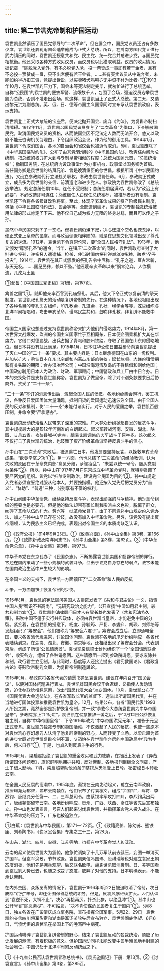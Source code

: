 ```yaml
---
---
---
```

title: 第二节洪宪帝制和护国运动
---



袁世凯虽然镇压了国民党领导的“二次革命”，但在国会中，国民党议员还占有多数议席，袁世凯还要利用国会选举他成为正式大总统。所以，在对南方国民党人进行武力镇压的同时，袁世凯还授意共和党、民主党、统一党合并成进步党，与国民党相抗衡。他还采取各种方式收买议员，而议员也以此猎取利益。议员的收买情况，据记载：“除脱党入党外，有不必脱党入党，投一票赞成一事即有若干金者，且有不必投一票赞成一事，只不出席便有若干金者。……甚有买卖议员从中说合者，未能如约得折扣工资，竟提出诉讼，以买卖猪犬鸡鸭亦无中资不付为比者。”①1913年10月，在袁世凯的压力下，国会未等宪法制定完毕，就匆忙进行了总统选举。自称“公民团”的袁世凯的便衣军警、流氓数千人，包围了会场，强迫议员选举袁世凯为总统，否则不准走出会场。就这样，袁世凯当上了正式大总统。第二天，又选出黎元洪为副总统。英、俄、日、德等帝国主义国家同时宣布承认袁世凯政府，表示支持。

袁世凯登上正式大总统的宝座后，便决定抛开国会、废弃《约法》，为复辟帝制扫清障碍。1913年11月，袁世凯以国民党议员参与了“二次革命”为借口，下令解散国民党，取消国民党议员的资格，从而使国会因不足法定人数而无法开会。他又以政府不能无咨询机关为理由，下令组织政治会议，作为他的御用工具。1914年1月，袁世凯下令取消国会，各地的自治会和省议会也被通令取消。5月，袁世凯废除了《中华民国临时约法》，公布了由其党羽炮制的《中华民国约法》，改责任内阁为总统制，把总统的权力扩大到与专制皇帝相似的程度：总统为国家元首，“总揽统治权”；撤销国务院，在总统府内设政事堂作为办事机构，政事堂以国务卿为首脑。首任国务卿是袁世凯的结拜兄弟、曾是晚清重臣的徐世昌。根据所谓《中华民国约法》，又设立参政院代行立法机关职权，参政由袁世凯任命。6月，参政院正式成立，成员多为袁世凯的亲信、前清遗老和进步党人。参政院为袁世凯修改了《总统选举法》，规定总统任期10年，连任不受限制；总统任期届满时，若认为“政治上有必要”，不必改选即可连任；总统继任人由现任总统推荐，被推荐者没有限制。袁世凯还下令将各省都督改称将军。至此，体现辛亥革命成果的资产阶级民主制度，包括《中华民国临时约法》、国会等等，全部遭到破坏，袁世凯的专制独裁统治被用法律的形式肯定了下来。他不仅自己成为权力无限的终身总统，而且可以传之子孙。

虽然中华民国只剩下了一空名，但袁世凯仍嫌不足，决心连这个空名也要去掉，以便正式登上皇帝的宝座。而与政治倒退相伴随的，则是在思想文化领域出现了尊孔复古的逆流。1912年，袁世凯下令尊崇伦常，要“全国人民格守礼法”。1913年，他又颁发“尊崇孔圣”的通令。当年，在镇压“二次革命”的同时，袁世凯政府查封了大批进步报刊，许多报人遭逮捕、枪杀，使当时国内报刊锐减300多种，酿成“癸丑报灾”。1914年，袁世凯在其正式颁发的祭孔告令中声称：“孔子之道，亘古常新，与天无极。……国纪民彝，赖以不坠。”他诬蔑辛亥革命以来“纲常沦弃，人欲横流，几成为土匪

①邹鲁：《中国国民党史稿》第1册，第157页。

禽兽之国”①。随即他亲率百官到孔庙祭孔。其后，他又下令正式恢复前清的祭天制度。袁世凯祀孔祭天的活动是复辟帝制的先行。在这种情况下，各地也相继出现了各种名目的尊孔复古组织，如孔教会、孔道会、孔社、经学会等等。这些组织与北洋军阀相唱和，攻击辛亥革命，谩骂民主共和，鼓吹非孔教、非复辟不能救中国。

帝国主义国家也想通过支持袁世凯称帝来扩大他们的侵略势力。1914年8月，第一次世界大战爆发，欧洲的帝国主义国家忙于互相厮杀，日本便企图乘机扩大其在华势力。它借口对德宣战，出兵占据了青岛和胶州铁路，夺取了德国在山东的侵略地位。但日本并没有就此满足。1915年1月，日本驻华公使日置益奉命向袁世凯提出了灭亡中国的“二十一条”要求。其主要内容是：日本继承德国在山东的一切权利。并加以扩大；承认日本在东北南部和内蒙古东部的特权；延长旅顺、大连的租借期和有关铁路的期限；合办汉冶萍公司；中国沿海港湾及岛屿不得租借和割给他国；中国政府聘用日本人为政治、财政、军事顾问；中国警政和兵工厂由中日合办。日本的交换条件是支持袁世凯称帝。袁世凯为了做皇帝，除了对个别条款要求日后协商外，接受了“二十一条”。

“二十一条”签订的消息传出后，激起全国人民的愤慨。各地纷纷集会游行，罢工抗议，各种反日爱国团体大量涌现，抵制日货的爱国运动迅速波及全国。由于全国人民的反对和抵制，使“二十一条”未能付诸实行。对于人民的爱国之举，袁世凯百般压制，并命令要“严拿惩办”。

袁世凯的反动统治给人民带来了深重的灾难。广大群众纷纷掀起自发的反抗斗争。其中规模最大的是1912年河南省的白朗起义。起义军转战河南、安徽、湖北、陕西、甘肃五省，攻破县城40余座，跟袁世凯调集的大军战斗了两年多。这次起义不仅打击了袁世凯的统治，也鼓舞了资产阶级革命派坚持反袁斗争的信心。

孙中山在“二次革命”失败后，被迫逃亡日本。他发誓要坚持反袁，以挽救辛亥革命成果，“欲竟辛亥之功”①。另一方面，他也总结了“二次革命”的经验教训，认为失败的原因在于革命党内部“意见分歧，步骤凌乱”，“未尝以统一号令，服从党魁为条件”②。所以，孙中山在1917年7月在东京成立中华革命党时，就特别强调了要严密党的组织。该党以“扫除专制政治，建设完全民国为目的”③。孙中山规定入党者必须宣誓绝对服从他本人，并要按指模。他还按入党先后把党员分为“首义”、“协助”、“普通”三种，分别享有不同的权利。

孙中山组建中华革命党，继续坚持反袁斗争，表现出顽强的斗争精神。他对革命组织的整顿也是必要的。但是他的做法却带有家长制和宗派主义色彩，脱离了群众，妨碍了革命队伍的扩大。黄兴等一批革命党骨干，由于不同意孙中山规定的入党办法，加之与孙中山早已存在分歧，故没有加入中华革命党。另外，该党没有提出反帝纲领，认为民族主义已经完成，表现出对帝国主义的本质尚缺乏认识。

①《政府公报》1914年9月26日。①《致黄兴函》，《孙中山全集》第3卷，第166页。②《致陈新政及南洋同志书》，《孙中山全集》第3卷，第92页。③《中华革命党总章》，《孙中山全集》第3卷，第97页。

中华革命党在东京创办了《民国杂志》，不断揭露袁世凯卖国和复辟帝制的罪行。它还在国内策动了一些小规模的武装斗争。但由于该党自身存在的弱点，使它未能在国内政治生活中产生较大的影响。

在帝国主义的支持下，袁世凯一方面镇压了“二次革命”和人民的反抗

斗争，一方面加快了恢复帝制的步伐。

1915年8月，袁世凯的宪法顾问美国人古德诺发表了《共和与君主论》一文，指责中国人民“智识不甚高尚”，“无研究政治之能力”，公开宣扬“中国如用君主制，较共和制为宜”①。袁世凯的法律顾问日本人有贺长雄也发表了《共和宪法持久策》，鼓吹中国不适于实行共和政体，必须由袁世凯当皇帝，才能避免中国的分裂。紧接着，在袁世凯的授意下，杨度、孙毓筠、严复、李燮和、胡瑛、刘师培等发起组织了“筹安会”，他们被称为“筹安会六君子”。筹安会成立后，立即通电全国，要求各省派代表进京，讨论国体问题。袁世凯在各地的爪牙纷纷响应，各省代表陆续到京。在湖南、湖北、安徽、南京等地，还相继出现了筹安会分会。代表到京后，组成了所谓“公民请愿团”。袁世凯亲信梁士诒也组织了一个“全国请愿联合会”，收买各方，组织了各种请愿团。这些请愿团一起到参政院请愿，要求废除共和制，改行君主立宪制。与此同时，杨度等人还接连抛出《君宪救国论》、《君政复古论》等鼓吹帝制的文章，为复辟帝制制造舆论。

1915年9月，参政院将各省代表的请愿书送呈袁世凯，建议在年内召开“国民会议”，以便对国体问题进行表决。袁世凯嫌国民会议开会迟缓，又指使人发动请愿，迫使参政院推翻原案，改由“国民代表大会”决定国体。10月，袁世凯公布了《国民代表大会选举法》，在各省军政长官的监督下，选举出所谓国民代表，并在当地进行国体投票和推戴袁世凯为皇帝。12月，结果公布，各省“国民代表”1993人所投之票，竟然全部是拥护恢复帝制，并一致“恭戴今大总统袁世凯为中华帝国皇帝”，参政院亦上书“劝进”。袁世凯在假意推辞一番之后，于12月12日公然恢复君主制，自称“中华帝国皇帝”，下令1916年改为“中华帝国洪宪元年”，准备于元旦正式登基。袁世凯的独裁专制和卖国活动，不仅激起了人民的反抗，也使一些原本对袁世凯心存幻想的人认清了他复辟帝制的野心，从而转变了立场。以梁启超为首的进步党既对袁世凯复辟帝制不满，又恐怕在袁世凯倒台后的中国政局中“我为牛后，何以自存”①，于是，也加入到反袁斗争的行列。

1915年9月，梁启超拒绝了袁世凯的重金收买和武力威胁，在报纸上发表了《异哉所谓国体问题者》，旗帜鲜明地拥护共和，反对帝制。各地报刊相继全文刊载，产生了很大影响。11月，梁启超帮助他的弟子蔡锷从天津登上日轮，秘密经日本转赴云南。

在全国人民反袁的高潮中，1915年底，蔡锷在云南发动起义，成立云南军政府，推唐继尧为都督，宣布云南独立。他们发布了讨袁檄文，组成“护国军”，蔡锷、李烈钧、唐继尧分任第一、二、三军总司令。由蔡锷率军攻打四川，李烈钧兵出两广，唐继尧部留守云南。各地纷纷响应，贵州、广西、陕西、浙江等省先后宣布独立。孙中山也发表宣言，号召人们起来讨伐袁世凯，并指挥革命党人投入战斗。在中华革命党的压力下，广东也被迫独立。

①白蕉：《袁世凯与中华民国》，第171—172页。①《致籍亮侪、陈幼苏、熊铁厓、刘希陶书》，《饮冰室合集》专集之三十三，第28页。

在山东、湖北、四川、安徽、江苏等地，也都有中华革命党人的活动。

云南的起义使袁世凯大为震惊，他急忙调集了十几万军队前去镇压，妄图一举消灭护国军。但袁军涣散，节节败退。袁世凯亲信冯国璋、段祺瑞等也对建立袁家王朝态度消极，他们先是拥兵观望，后又联名致电，逼袁世凯取消帝制。日、美等国看到袁世凯大势已去，也随之改变了态度，放弃了对他的支持。日本明确表示，不能承认帝制。

在内外交困、众叛亲离的情况下，袁世凯于1916年3月22日被迫取消了帝制，次日废除“洪宪”年号，却还企图保留总统的职务。但是，反袁风暴继续扩大。人们认识到“袁逆不死，大祸不止”，决心“再接再厉，扑杀此獠，以绝乱种”①。孙中山也公开号召“除恶务尽”，不可姑息，“决不肯使谋危民国者复生于国内”②。5月8日，独立各省在广东肇庆成立军务院，宣布指挥全国军事。5月22、29日，袁世凯的亲信四川将军陈宦和湖南将军汤芗铭先后宣布独立，袁世凯彻底绝望。6月6日，气愤忧惧的袁世凯在举国上下的唾骂声中病死。

护国运动粉碎了袁世凯复辟帝制的野心，结束了袁世凯反动的独裁统治，顺应了历史发展的潮流，有着积极的意义。但护国运动同样未能改变中国半殖民地半封建的社会地位，中国仍处于北洋军阀的反动统治之下。

①《十九省公民否认袁世凯冒称总统书》，《袁氏盗国记》下册，第13页。②《讨袁宣言》，《孙中山全集》第3卷，第285页。
